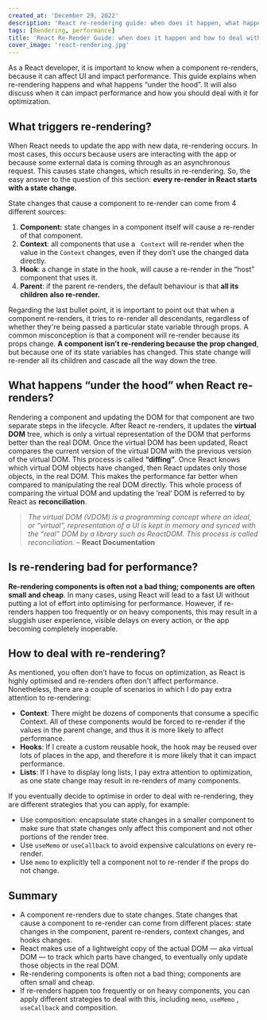 ```yaml
---
created_at: 'December 29, 2022'
description: 'React re-rendering guide: when does it happen, what happens under the hood and how to deal with it for optimization.'
tags: [Rendering, performance]
title: 'React Re-Render Guide: when does it happen and how to deal with it?'
cover_image: 'react-rendering.jpg'
---
```


As a React developer, it is important to know when a component re-renders, because it can affect UI and impact performance. This guide explains when re-rendering happens and what happens “under the hood”. It will also discuss when it can impact performance and how you should deal with it for optimization.

## What triggers re-rendering?

When React needs to update the app with new data, re-rendering occurs. In most cases, this occurs because users are interacting with the app or because some external data is coming through as an asynchronous request. This causes state changes, which results in re-rendering. So, the easy answer to the question of this section: **every re-render in React starts with a state change.**

State changes that cause a component to re-render can come from 4 different sources:

1.  **Component:** state changes in a component itself will cause a re-render of that component.
2.  **Context**: all components that use a ` Context` will re-render when the value in the `Context` changes, even if they don’t use the changed data directly.
3.  **Hook**: a change in state in the hook, will cause a re-render in the “host” component that uses it.
4.  **Parent**: if the parent re-renders, the default behaviour is that **all its children** **also re-render.**

Regarding the last bullet point, it is important to point out that when a component re-renders, it tries to re-render all descendants, regardless of whether they're being passed a particular state variable through props. A common misconception is that a component will re-render because its props change. **A component isn't re-rendering because the prop changed**, but because one of its state variables has changed. This state change will re-render all its children and cascade all the way down the tree.

## What happens “under the hood” when React re-renders?

Rendering a component and updating the DOM for that component are two separate steps in the lifecycle. After React re-renders, it updates the **virtual DOM** tree, which is only a virtual representation of the DOM that performs better than the real DOM. Once the virtual DOM has been updated, React compares the current version of the virtual DOM with the previous version of the virtual DOM. This process is called **“diffing”**. Once React knows which virtual DOM objects have changed, then React updates only those objects, in the real DOM. This makes the performance far better when compared to manipulating the real DOM directly. This whole process of comparing the virtual DOM and updating the ‘real’ DOM is referred to by React as **reconciliation**.

> _The virtual DOM (VDOM) is a programming concept where an ideal, or “virtual”, representation of a UI is kept in memory and synced with the “real” DOM by a library such as ReactDOM. This process is called reconciliation._ – **React Documentation**

## Is re-rendering bad for performance?

**Re-rendering components is often not a bad thing; components are often small and cheap**. In many cases, using React will lead to a fast UI without putting a lot of effort into optimising for performance. However, if re-renders happen too frequently or on heavy components, this may result in a sluggish user experience, visible delays on every action, or the app becoming completely inoperable.

## How to deal with re-rendering?

As mentioned, you often don’t have to focus on optimization, as React is highly optimised and re-renders often don't affect performance. Nonetheless, there are a couple of scenarios in which I do pay extra attention to re-rendering:

- **Context**: There might be dozens of components that consume a specific Context. All of these components would be forced to re-render if the values in the parent change, and thus it is more likely to affect performance.
- **Hooks**: If I create a custom reusable hook, the hook may be reused over lots of places in the app, and therefore it is more likely that it can impact performance.
- **Lists**: If I have to display long lists, I pay extra attention to optimization, as one state change may result in re-renders of many components.

If you eventually decide to optimise in order to deal with re-rendering, they are different strategies that you can apply, for example:

- Use composition: encapsulate state changes in a smaller component to make sure that state changes only affect this component and not other portions of the render tree.
- Use `useMemo` or `useCallback` to avoid expensive calculations on every re-render.
- Use `memo` to explicitly tell a component not to re-render if the props do not change.

## Summary

- A component re-renders due to state changes. State changes that cause a component to re-render can come from different places: state changes in the component, parent re-renders, context changes, and hooks changes.
- React makes use of a lightweight copy of the actual DOM — aka virtual DOM — to track which parts have changed, to eventually only update those objects in the real DOM.
- Re-rendering components is often not a bad thing; components are often small and cheap.
- If re-renders happen too frequently or on heavy components, you can apply different strategies to deal with this, including `memo`, `useMemo` , `useCallback` and composition.
